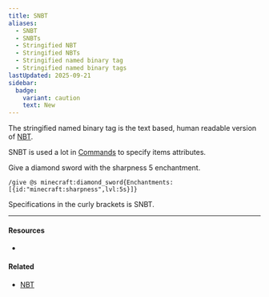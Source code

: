 ```yaml
---
title: SNBT
aliases:
  - SNBT
  - SNBTs
  - Stringified NBT
  - Stringified NBTs
  - Stringified named binary tag
  - Stringified named binary tags
lastUpdated: 2025-09-21
sidebar:
  badge:
    variant: caution
    text: New
---
```



The stringified named binary tag is the text based, human readable version of [NBT](/nbt).

SNBT is used a lot in [Commands](/command) to specify items attributes.

Give a diamond sword with the sharpness 5 enchantment.
```mcfunction
/give @s minecraft:diamond_sword{Enchantments:[{id:"minecraft:sharpness",lvl:5s}]}
```

Specifications in the curly brackets is SNBT.

---

#### Resources

- <Wiki src="https://minecraft.wiki/w/NBT_format#SNBT_format" />

#### Related

- [NBT](/nbt)